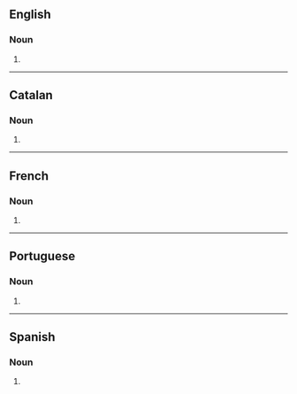 ==English==

===Noun===
{{head|en|noun form}}

# {{plural of|en|blockbuster}}

----

==Catalan==

===Noun===
{{head|ca|noun form}}

# {{plural of|ca|blockbuster}}

----

==French==

===Noun===
{{head|fr|noun form|g=m}}

# {{plural of|fr|blockbuster}}

----

==Portuguese==

===Noun===
{{head|pt|noun form}}

# {{plural of|pt|blockbuster}}

----

==Spanish==

===Noun===
{{head|es|noun form}}

# {{plural of|es|blockbuster}}